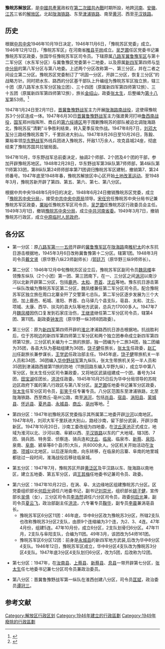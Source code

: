{{pov|time=2014-08-13T07:44:21+00:00}}
'''豫皖苏解放区'''，是[[中國共產黨|中國共產黨]]政权在[[第二次國共內戰|第二次國共內戰]]时期所設，地跨[[河南|河南]]、[[安徽|安徽]]、[[江苏|江苏]]三省的[[解放区|解放区]]。北起[[陇海铁路|陇海铁路]]、东至[[津浦铁路|津浦铁路]]、南至[[黄河|黄河]]、西至[[平汉铁路|平汉铁路]]。

==历史==
根据[[中共中央|中共中央]]1946年10月19日决定，1946年11月6日，「豫皖苏区党委」成立。1946年12月12日，「豫皖苏军区」在河南省[[睢县|睢县]][[平岗镇_(睢县)|平岗]]成立。[[吴芝圃|吴芝圃]]任区党委书记兼豫皖苏军区政委，张国华任豫皖苏军区司令员。下辖原属[[八路军|八路军]][[冀鲁豫军区|冀鲁豫军区]]与第十二军分区（水东军分区）与冀鲁豫区党委第十二地委，以及原属[[新四军|新四军]]第四师与[[中共中央华中分局|华中分局]]的第八军分区与第八地委。上述两个分区改称第一、第三分区，并在二者之间设立第二分区。豫皖苏区党委制订了“巩固一分区，开辟二分区，恢复三分区”的战略方针。同时把水东、路西的分区基干部队上升编组为豫皖苏军区独立旅，辖三十团（原八路军水东军分区独立团）、三十四团（原属新四军第四师第12旅）、三十五团（原属新四军第四师第12旅），旅长[[金绍山|金绍山]]，政委[[张太生|张太生]]，后整编为[[中国人民解放军第十八军|第十八军]]第53师。<ref>{{Cite web |url=http://newpaper.dahe.cn/jrab/html/2013-01/14/content_838852.htm?div=-1 |title=睢杞太抗敌劲旅：水东独立团 |access-date=2014-08-13 |archive-date=2014-08-13 |archive-url=https://web.archive.org/web/20140813205545/http://newpaper.dahe.cn/jrab/html/2013-01/14/content_838852.htm?div=-1 |dead-url=no }}</ref>

1947年1月24日至2月11日，[[晋冀鲁豫野战军|晋冀鲁豫野战军]]主力开展[[陇海路南战役|陇海路南战役]]，这使得豫皖苏3个分区连成一体。1947年6月30日[[晋冀鲁豫野战军|晋冀鲁豫野战军]]主力强渡黄河打响[[鲁西南战役|鲁西南战役]]，[[中华民国国军|国军]]郑州指挥所、商丘的[[绥靖区|第六绥靖区]]用于围剿豫皖苏的部队被迫北调陇海路北，豫皖苏反“清剿”斗争胜利结束，转入夏季反攻作战。1947年8月7日，[[刘邓大军|刘邓大军]]分三路经豫皖苏南下，千里跃进大别山。1947年9月26日至10月26日，陈毅、粟裕率领[[华东野战军|华东野战军]]外线兵团进入豫皖苏，歼敌1.1万余人，攻克县城24座，彻底结束了豫皖苏国共拉锯局面。

1947年10月，华东野战军总前委决定，抽调2个师部、2个团及4个团的干部，参加开辟豫皖苏地区。1948年2月28日，华东野战军第3纵队第7师师部，第4纵队第11师第33团，第8纵队第24师师部率第71团调归豫皖苏军区建制，撤销第7、第24师番号。1947年底至1948年春，豫皖苏解放区中心区开始[[土地改革运动|土地改革运动]]。至1948年3月，豫皖苏新开辟了第四、第五、第六、第七、第八分区。

根据中共中央1948年5月9日的决定，1948年6月24日撤销豫皖苏区党委，成立「[[豫皖苏中央分局|豫皖苏中央分局]]」，接受[[中共中央中原局|中共中央中原局]]领导。[[宋任穷|宋任穷]]任豫皖苏中央分局书记兼豫皖苏军区政委，[[粟裕|粟裕]]任豫皖苏军区司令员，[[吴芝圃|吴芝圃]]任豫皖苏区行政委员会主任。1949年3月1日，撤销[[豫皖苏中央分局|豫皖苏中央分局]]，成立[[中共河南省委|中共河南省委]]。1949年3月7日，撤销豫皖苏行政区，成立[[中原临时人民政府|中原临时人民政府]]。

==各分区==
*第一分区：原[[国民革命军第十八集团军第115师|八路军第一一五师]]开辟的[[冀鲁豫军区|冀鲁豫军区]]在[[陇海路|陇海路]]南[[睢县|睢]][[杞县|杞]][[太康县|太]]的水东抗日游击根据地，1945年3月6日改称冀鲁豫第十二分区。辖第1团。1948年3月司令员[[戴文贤|戴文贤]]（原华野八纵23师副师长）/[[郭廷万|郭廷万]]（原华野三纵9师师长）。

*第二分区：1946年12月中旬豫皖苏区设立后，豫皖苏军区副司令员[[魏凤楼|魏凤楼]]率领豫东纵队（2个小团）第一团、第三团南下，在一、三分区之间[[涡河|涡河]]以南沙河以北新开辟第二分区，包括[[鹿邑|鹿邑]]、[[太和|太和]]、[[界首|界首]]、[[沈丘|沈丘]]等地。豫东抗日游击第一纵队改编为豫皖苏军区第二分区，魏凤楼兼任第二军分区司令员。配合豫皖苏军区独立旅在周口北寨全歼了交警第七总队。第二军分区逐步发展为三个大团，加上鹿邑、柘城、淮阳、界首、白马驿几个县支队，亳县、太和、沈丘、项城、太康、西华、扶沟的县大队等地方武装，总兵力17000多人。1947年7月[[魏凤楼|魏凤楼]]因伤口复发到石家庄治伤，[[王继贤|王继贤]]继任第二军分区司令员，辖第4团、第11团。副政委[[钟发宗|钟发宗]]（原华野一纵3师8团政委）。

*第三分区：原为[[新四军|新四军]]第四师开辟的[[淮北地区|淮北]]津浦路西抗日游击根据地。抗战胜利后，位于苏皖边的新四军第四师第三军分区和两个独立团奉命成立新四军第四师第12旅，三分区机关编为十二旅的旅部，独一团编为十二旅34团，独二团编为35团，各县大队为基础组建为36团，[[饶子健|饶子健]]任旅长，[[张太生|张太生]]任政委，[[赵汇川|赵汇川]]任副旅长兼参谋长，[[王学武|王学武]]任政治部主任。1945年底，[[饶子健|饶子健]]带旅机关一半人员和34团、36团编入[[华中野战军|华中野战军]]第九纵队，张太生带旅机关另一半人员和35团到津浦路西接第11旅的防地（11旅回路东编入华野九纵），成立华中第八军分区，张太生任分区司令兼政委，又将地区武装组建成一个团，番号为34团，[[田宝湖|田宝湖]]任团长，[[洪流|洪流]]任政委。1945年10月25日后为华中分局领导的苏皖边区政府下属的第八行政区与第八军分区。[[吴芝圃|吴芝圃]]任地委书记兼军分区政委，[[张太生|张太生]]任军分区司令员，[[彭笑千|彭笑千]]任专署专员。八分区范围东至津浦铁路，北至陇海铁路、西至商丘-亳州公路，南至[[涡河|涡河]]，包括[[肖县|肖县]]、[[宿县|宿县]]、[[涡阳县|涡阳县]]、[[蒙城县|蒙城县]]、[[怀远县|怀远县]]、[[夏邑县|夏邑县]]、[[永城县|永城县]]、[[商丘|商丘]]、[[亳州|亳州]]等地。<ref>{{Cite web |url=http://www.ahage.net/suzhou/suxiandiqugongchandang_2.html |title=建国前的宿县地区共产党组织 |access-date=2014-08-13 |archive-url=https://web.archive.org/web/20140813223146/http://www.ahage.net/suzhou/suxiandiqugongchandang_2.html |archive-date=2014-08-13 |dead-url=yes }}</ref>

*第四分区：1947年初豫皖苏区党委指示其所属第二地委开辟[[沙河|沙河]]以南地区。1947年8月，刘邓大军千里跃进大别山，路经沙南，留下部分武装，开辟沙南新区。1947年10月20日，沙南工委改组为四地委，在[[沈丘|沈丘]][[莲池街道|莲池]]正式成立，地域为淮河以北、沙河以南、阜颍以西、[[平汉铁路|平汉铁路]]以东的广大地域，辖3团、7团、骑兵团、特务营、侦察连、骑兵连和[[沈丘|沈丘]]、[[临泉|临泉]]、临泉市、[[新蔡|新蔡]]、[[泉阳县|泉阳]]、泉南、[[阜南|阜南]]、颍阜等8个县(市)大队，共8000余人。分区机关开始活动在[[汝南|汝南]]、[[项城|项城]]以北地区，以后逐渐向南，向东转移，在临泉的吕寨、阜南的地里城都驻过一段时间，淮海战役后移驻临泉城。　　

*第五分区：1947年7月，豫皖苏区开辟[[黄泛区|黄泛区]]及平汉路以东、陇海路以南地区，建立五地委、第五军分区，调[[王其梅|王其梅]]任地委书记兼司令员、政委。

*第六分区：1947年10月22日，在涡、阜、太边缘地区组建豫皖苏六分区。区党委组织部长[[何启光|何启光]]调任六地委书记，副书记[[刘崇光|刘崇光]]，组织部长[[姚子健|姚子健]]，宣传部长[[吴倩|吴倩]]（女），三分区司令员[[李浩然|李浩然]]调任六分区司令员，政委[[何启光|何启光]]兼，副司令员[[夏云飞|夏云飞]]，政治部副主任[[洪流|洪流]]，六专署专员[[鞠华|鞠华]]，副专员[[李晨|李晨]]兼涡亳县长。
**豫皖苏军区6分区11团：46年底，华中8分区改为豫皖苏3分区，所辖2支队也改称豫皖苏3分区2支队，由原9个连缩编为3个连，为2、3、4连。47年4月份，组建5连。47年10月份，成立6分区，2支队划骨归6分区。47年11月，2支队与阜阳支队，合编为11团。49年3月，该团改为54师161团。
**豫皖苏军区6分区12团：前身是[[永城县|永城县]]的新四军地方武装,后改为华中8分区4支队。1946年12日，豫皖苏军区成立，华中8分区4支队改为豫皖苏3分区4支队。1947年底3分区4支队划归6分区，改为5团，后改称为12团。

*第七分区：1947年，在[[汝南县|汝南县]]、[[上蔡县|上蔡县]]、[[新蔡县|新蔡县]]、[[息县|息县]]一带开辟第七分区，[[张太生|张太生]]任七地委书记兼七分区司令员兼政治委员。

*第八分区：晋冀鲁豫野战军第一纵队在淮西创建八分区，司令员[[匡斌|匡斌]]，政治委员[[谭冠三|谭冠三]]。

==参考文献==
{{Reflist|33em}}


[[Category:解放区行政区划|Category:解放区行政区划]]
[[Category:1946年建立的行政區劃|Category:1946年建立的行政區劃]]
[[Category:1949年廢除的行政區劃|Category:1949年廢除的行政區劃]]